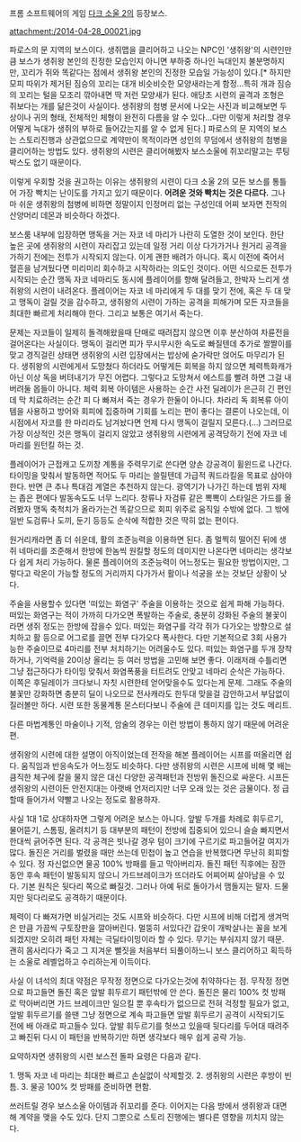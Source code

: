 프롬 소프트웨어의 게임 [[다크 소울 2]]의 등장보스.

attachment:/2014-04-28_00021.jpg


파로스의 문 지역의 보스이다. 생쥐맵을 클리어하고 나오는 NPC인 '생쥐왕'의 시련인만큼 보스가 생쥐왕 본인의 진정한 모습인지 아니면 부하중 하나인 늑대인지 불분명하지만, 꼬리가 쥐와 똑같다는 점에서 생쥐왕 본인의 진정한 모습일 가능성이 있다.[* 하지만 모피 따위가 제거된 짐승의 꼬리는 대개 비슷비슷한 모양새라는게 함정...특히 개과 짐승의 꼬리는 털을 모조리 깎아내면 딱 저런 모양새가 된다. 애당초 시련의 골격과 조형은 쥐보다는 개를 닮은것이 사실이다. 생쥐왕의 첨병 문서에 나오는 사진과 비교해보면 두상이나 귀의 형태, 전체적인 체형이 완전히 다름을 알 수 있다...다만 이렇게 처리할 경우 어떻게 늑대가 생쥐의 부하로 들어갔는지를 알 수 없게 된다.] 파로스의 문 지역의 보스는 스토리진행과 상관없으므로 계약만이 목적이라면 성인의 무덤에서 생쥐왕의 첨병을 클리어하는 방법도 있다. 생쥐왕의 시련은 클리어해봤자 보스소울에 쥐꼬리말고는 루팅박스도 없기 때문이다.

이렇게 우회할 것을 권고하는 이유는 생쥐왕의 시련이 다크 소울 2의 모든 보스를 통틀어 가장 빡치는 난이도를 가지고 있기 때문이다. '''어려운 것와 빡치는 것은 다르다.''' 그나마 쉬운 생쥐왕의 첨병에 비하면 정말이지 인정머리 없는 구성인데 어찌 보자면 전작의 산양머리 데몬과 비슷하다 하겠다.

보스룸 내부에 입장하면 맹독을 거는 자코 네 마리가 나란히 도열한 것이 보인다. 한단 높은 곳에 생쥐왕의 시련이 자리잡고 있는데 일정 거리 이상 다가가거나 원거리 공격을 가하기 전에는 전투가 시작되지 않는다. 이게 괜한 배려가 아니다. 혹시 이전에 죽어서 혈흔을 남겨뒀다면 미리미리 회수하고 시작하라는 의도인 것이다. 어떤 식으로든 전투가 시작되는 순간 맹독 자코 네마리도 동시에 플레이어를 향해 달려들고, 한박자 느리게 생쥐왕의 시련이 내려온다. 플레이어는 자코 네 마리에게 두 대를 맞기 전에, 혹은 두 대 맞고 맹독이 걸릴 것을 감수하고, 생쥐왕의 시련이 가하는 공격을 피해가며 모든 자코들을 최대한 빠르게 처리해야 한다. 그리고 보통은 여기서 죽는다.

문제는 자코들이 일제히 돌격해왔을때 단매로 때려잡지 않으면 이후 분산하여 차륜전을 걸어온다는 사실이다. 맹독이 걸리면 피가 무시무시한 속도로 빠질텐데 추가로 짤짤이를 맞고 경직걸린 상태면 생쥐왕의 시련 입장에서는 밥상에 숟가락만 얹어도 마무리가 된다. 생쥐왕의 시련에게서 도망쳤다 하더라도 어떻게든 회복을 하지 않으면 체력특화캐가 아닌 이상 독을 버텨내기가 무진 어렵다. 그렇다고 도망쳐서 에스트를 빨려 하면 그걸 내버려둘 몹들이 아니다. 체력 회복 아이템은 사용하는 순간 사전 딜레이가 은근히 긴 편인데 막 치료하려는 순간 피 다 빠져서 죽는 경우가 한둘이 아니다. 차라리 독 회복류 아이템을 사용하고 방어와 회피에 집중하며 기회를 노리는 편이 좋다는 결론이 나오는데, 이 시점에서 자코를 한 마리라도 남겨놨다면 언제 다시 맹독이 걸릴지 모른다.(...) 그러므로 가장 이상적인 것은 맹독이 걸리지 않았고 생쥐왕의 시련에게 공격당하기 전에 자코 네 마리를 원턴킬 하는 것.

플레이어가 근접캐고 도끼창 계통을 주력무기로 쓴다면 양손 강공격이 휠윈드로 나간다. 타이밍을 맞춰서 발동하면 적어도 두 마리는 쓸릴텐데 가급적 쿼드라킬을 목표로 삼아야 한다. 반면 큰 추나 특대검 계열은 추천하지 않는다. 광역기가 나가긴 하는데 범위 자체는 좁은 편에다 발동속도도 너무 느리다. 창류나 자검류 같은 뽁뽁이 스타일은 가드를 올려봤자 맹독 축척치가 올라가는건 똑같으므로 회피 위주로 움직일 수밖에 없다. 그 밖에 일반 도검류나 도끼, 둔기 등등도 순삭에 적합한 것은 딱히 없는 편이다.

원거리캐라면 좀 더 쉬운데, 활의 조준능력을 이용하면 된다. 좀 멀찍히 떨어진 뒤에 생쥐 네마리를 조준해서 한방에 한놈씩 원킬할 정도의 데미지만 나온다면 네마리는 생각보다 쉽게 처리 가능하다. 물론 플레이어의 조준능력이 어느정도는 필요한 방법이지만, 그렇다고 락온이 가능할 정도의 거리까지 다가가서 활이나 석궁을 쏘는 것보단 상황이 낫다.

주술을 사용할수 있다면 '떠있는 화염구' 주술을 이용하는 것으로 쉽게 파해 가능하다. 떠있는 화염구는 적이 가까히 다가오면 폭발하는 주술로, 충분히 강화된 주술의 불꽃이라면 생쥐 정도는 한방에 잡을수 있다. 떠있는 화염구를 각각 쥐가 다가오는 방향으로 설치하고 활 등으로 어그로를 끌면 전부 다가오다 폭사한다. 다만 기본적으로 3회 사용가능한 주술이므로 4마리를 전부 처치하기는 어려울수도 있다. 떠있는 화염구를 두개 장착하거나, 기억력을 20이상 올리는 등 여러 방법을 고민해 보면 좋다. 이래저래 수틀리면 그냥 접근하다가 타이밍 맞춰서 화염폭풍을 터트려도 안맞고 네마리 순삭은 가능하다. 이쪽은 후딜레이가 크다보니 자칫 시련한테 얻어맞을수도 있다는게 문제. 그래도 주술의 불꽃만 강화하면 충분히 딜이 나오므로 전사캐라도 한두대 맞을걸 감안하고서 부담없이 질러볼만 하다. 시련 또한 동물계통 몬스터다보니 주술에 큰 데미지를 입는 것도 메리트.

다른 마법계통인 마술이나 기적, 암술의 경우는 이런 방법이 통하지 않기 때문에 어려운 편.



생쥐왕의 시련에 대한 설명이 아직이었는데 전작을 해본 플레이어는 시프를 떠올리면 쉽다. 움직임과 반응속도가 어느정도 비슷하다. 다만 생쥐왕의 시련은 시프에 비해 몇 배는 큼직한 체구에 칼을 물지 않은 대신 다양한 공격패턴과 전방위 돌진으로 싸운다. 시프든 생쥐왕의 시련이든 안전지대는 아랫배 언저리지만 너무 오래 있는 것은 금물이다. 정 급할때 들어가서 약빨고 나오는 정도로 활용하자.

사실 1대 1로 상대하자면 그렇게 어려운 보스는 아니다. 앞발 두개를 차례로 휘두르기, 물어뜯기, 스톰핑, 올려치기 등 대부분의 패턴이 전방에 집중되어 있으니 슬슬 빠지면서 한대씩 긁어주면 된다. 각 공격은 빗나갈 경우 텀이 크기에 구르기로 파고들어갈 여지가 많다. 돌진은 거리를 벌렸을 때만 쓰는데 민첩이 높고 연습을 반복했다면 무난히 회피할 수 있다. 정 자신없으면 물공 100% 방패를 들고 막아버리자. 돌진 패턴 직후에는 잠깐동안 후속 패턴이 발동되지 않으니 가드브레이크가 뜨더라도 어찌어찌 살아남을 수 있다. 기본 원칙은 뒷다리 쪽으로 빠질것. 그러나 아예 뒤로 돌아가서 맴돌지는 말자. 드물지만 뒷다리로도 공격하기 때문이다.

체력이 다 빠져가면 비실거리는 것도 시프와 비슷하다. 다만 시프에 비해 더럽게 생겨먹은 만큼 가끔씩 구토장판을 깔아버린다. 멀뚱히 서있다간 갑옷이 개박살나는 꼴을 보게 되겠지만 오히려 패턴 자체는 극딜타이밍이라 할 수 있다. 무기는 부숴지지 않기 때문. 괜히 몸사리다가 죽고 그 지겨운 뻘짓을 처음부터 되풀이하느니 보스 클리어하고 획득하는 소울로 레벨업하고 수리하는게 이득이다.

사실 이 녀석의 최대 약점은 무작정 정면으로 다가오는것에 취약하다는 점. 무작정 정면으로 파고들면 돌진 혹은 앞발 휘두르기 패턴밖에 안 쓴다. 돌진은 물리 100% 컷 방패로 막아버리면 가드 브레이크만 일으킬 뿐 후속타가 없으므로 전혀 걱정할 필요가 없고, 앞발 휘두르기를 쓸땐 그냥 정면으로 계속 파고들면 앞발 휘두르기 공격이 시작되기도 전에 배 아래로 파고들수 있다. 앞발 휘두르기를 헛쓰고 있을때 뒷다리를 두어대 때려주고 빠진뒤 다시 이 패턴을 반복하기만 하면 생각보다 매우 쉽게 공략 가능.

요약하자면 생쥐왕의 시련 보스전 돌파 요령은 다음과 같다.

1. 맹독 자코 네 마리는 최대한 빠르고 손실없이 삭제할것.
2. 생쥐왕의 시련은 후방이 빈틈.
3. 물공 100% 컷 방패를 준비하면 편함.

쓰러트릴 경우 보스소울 아이템과 쥐꼬리를 준다. 이어지는 다음 방에서 생쥐왕과 대면해 계약을 맺을 수도 있다. 단지 그뿐으로 스토리 진행에는 별다른 영향을 끼치지 않는다.
